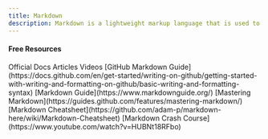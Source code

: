 ```yaml
---
title: Markdown
description: Markdown is a lightweight markup language that is used to format text in Git documentation.
---
```

#### Free Resources

<Tabs defaultValue="official">
<TabsList>
<TabsTrigger value="official">Official Docs</TabsTrigger>
<TabsTrigger value="article">Articles</TabsTrigger>
<TabsTrigger value="video">Videos</TabsTrigger>
</TabsList>

<TabsContent value="official">
<Note title="Official Docs">
[GitHub Markdown Guide](https://docs.github.com/en/get-started/writing-on-github/getting-started-with-writing-and-formatting-on-github/basic-writing-and-formatting-syntax)
[Markdown Guide](https://www.markdownguide.org/)
</Note>
</TabsContent>
<TabsContent value="article">
<Note title="Articles">
[Mastering Markdown](https://guides.github.com/features/mastering-markdown/)
[Markdown Cheatsheet](https://github.com/adam-p/markdown-here/wiki/Markdown-Cheatsheet)
</Note>
</TabsContent>
<TabsContent value="video">
<Note title="Videos">
[Markdown Crash Course](https://www.youtube.com/watch?v=HUBNt18RFbo)
</Note>
</TabsContent>
</Tabs>

